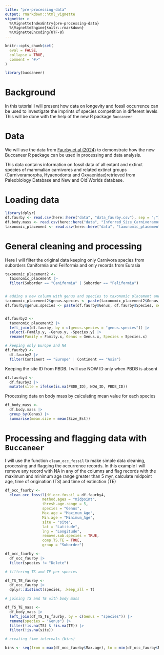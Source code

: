 ```yaml
---
title: "pre-processing-data"
output: rmarkdown::html_vignette
vignette: >
  %\VignetteIndexEntry{pre-processing-data}
  %\VignetteEngine{knitr::rmarkdown}
  %\VignetteEncoding{UTF-8}
---
```


```r
knitr::opts_chunk$set(
  eval = FALSE,
  collapse = TRUE,
  comment = "#>"
)
```

```r
library(buccaneer)
```

# Background

In this tutorial I will present how data on longevity and fossil occurrence can be 
    used to investigate the imprints of species competition in different levels. 
    This will be done with the help of the new R package `Buccaneer`
    
# Data

We will use the data from [Faurby et al (2024)](https://royalsocietypublishing.org/doi/10.1098/rspb.2024.0473) to demonstrate 
    how the new Buccaneer R package can be used in processing and data analysis.
    
This data contains information on fossil data of all extant and extinct species 
    of mammalian carnivores and related extinct groups (Carnivoramorpha, Hyaenodonta 
    and Oxyaenidae)retrieved from Paleobiology Database and New and Old Worlds database.
    
    
# Loading data

```r
library(dplyr)
df.faurby <- read.csv(here::here("data", "data_faurby.csv"), sep = ";") # dataset from https://royalsocietypublishing.org/doi/10.1098/rspb.2024.0473
df.body.mass <- read.csv(here::here("data", "Inferred_Size_Carnivoramorpha.csv"), sep = ",") # dataset from https://royalsocietypublishing.org/doi/10.1098/rspb.2024.0473
taxonomic_placement <- read.csv(here::here("data", "taxonomic_placement.csv"), sep = ";")
```


# General cleaning and processing

Here I will filter the original data keeping only Carnivora species from suborders 
    Caniformia and Feliformia and only records from Eurasia

```r
taxonomic_placement2 <- 
  taxonomic_placement |> 
  filter(Suborder == "Caniformia" | Suborder == "Feliformia")


# adding a new column with genus and species to taxonomic placement and occurrence records
taxonomic_placement2$genus.species <- paste(taxonomic_placement2$Genus, taxonomic_placement2$Species, sep = "_")
df.faurby$genus.species <- paste(df.faurby$Genus, df.faurby$Species, sep = "_")


df.faurby2 <- 
  taxonomic_placement2 |> 
  left_join(df.faurby, by = c(genus.species = "genus.species")) |> 
  select(-Family.y, -Genus.y, -Species.y) |> 
  rename(Family = Family.x, Genus = Genus.x, Species = Species.x)

# keeping only Europe and NA
df.faurby3 <- 
  df.faurby2 |> 
  filter(Continent == "Europe" | Continent == "Asia")

```


Keeping the site ID from PBDB. I will use NOW ID only when PBDB is absent

```r
df.faurby4 <- 
  df.faurby3 |> 
  mutate(site = ifelse(is.na(PBDB_ID), NOW_ID, PBDB_ID))
```


Processing data on body mass by calculating mean value for each species

```r
df_body_mass <- 
  df.body.mass |> 
  group_by(Genus) |> 
  summarise(mean.size = mean(Size_Est))

```


# Processing and flagging data with `Buccaneer`

I will use the function `clean_occ_fossil` to make simple data cleaning, processing
    and flagging the occurrence records. In this example I will remove any record with 
    NA in any of the columns and flag records with the maximum and minimum age range 
    greater than 5 myr, calculate midpoint age, time of origination (TS) and time of extinction
    (TE)
    
```r
df_occ_faurby <- 
  clean_occ_fossil(df.occ.fossil = df.faurby4, 
                 method.ages = "midpoint",
                 thresh.age.range = 5, 
                 species = "Genus",
                 Max.age = "Maximum_Age",
                 Min.age = "Minimum_Age", 
                 site = "site",
                 lat = "Latitude",
                 lng = "Longitude",
                 remove.sub.species = TRUE, 
                 comp.TS.TE = TRUE, 
                 group = "Suborder")
```


```r
df_occ_faurby <- 
  df_occ_faurby |> 
  filter(species != "Delete")

# filtering TS and TE per species

df_TS_TE_faurby <- 
  df_occ_faurby |> 
  dplyr::distinct(species, .keep_all = T)

# joining TS and TE with body mass

df_TS_TE_mass <- 
  df_body_mass |> 
  left_join(df_TS_TE_faurby, by = c(Genus = "species")) |> 
  rename(species = "Genus") |> 
  filter(!is.na(TS) & !is.na(TE)) |> 
  filter(!is.na(site))

# creating time intervals (bins)

bins <- seq(from = max(df_occ_faurby$Max.age), to = min(df_occ_faurby$Min.age), by = -5)

```

